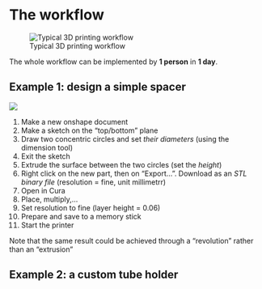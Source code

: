 # The workflow {-}



![Typical 3D printing workflow](assets/workflow.svg)

The whole workflow can be implemented by **1 person** in **1 day**.


## Example 1: design a simple spacer {-}

![](https://images.homedepot-static.com/productImages/917e5b09-c582-4116-b391-5004e686fd65/svn/everbilt-spacers-815128-64_1000.jpg)

1. Make a new onshape document
2. Make a sketch on the "top/bottom" plane
3. Draw two concentric circles and set *their diameters* (using the dimension tool)
4. Exit the sketch 
5. Extrude the surface between the two circles (set the *height*)
6. Right click on the new part, then on "Export...".  Download as an *STL binary file* (resolution = fine, unit millimetrr)
8. Open in Cura
9. Place, multiply,...
10. Set resolution to fine (layer height = 0.06)
11. Prepare and save to a memory stick
12. Start the printer

Note that the same result could be achieved through a "revolution" rather than an "extrusion"

## Example 2: a custom tube holder {-}


